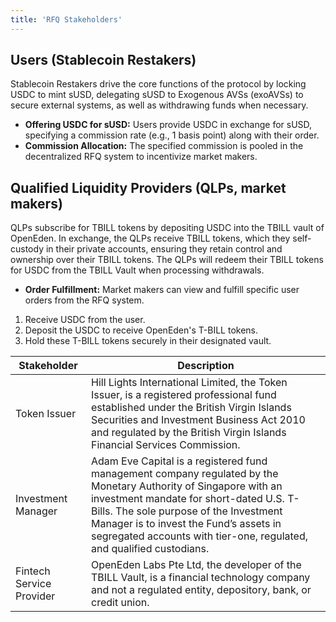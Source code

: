 ```yaml
---
title: 'RFQ Stakeholders'
---
```


## Users (Stablecoin Restakers) 
Stablecoin Restakers drive the core functions of the protocol by locking USDC to mint sUSD, delegating sUSD to Exogenous AVSs (exoAVSs) to secure external systems, as well as withdrawing funds when necessary.
 - **Offering USDC for sUSD:** Users provide USDC in exchange for sUSD, specifying a commission rate (e.g., 1 basis point) along with their order.
 - **Commission Allocation:** The specified commission is pooled in the decentralized RFQ system to incentivize market makers.

## Qualified Liquidity Providers (QLPs, market makers) 
QLPs subscribe for TBILL tokens by depositing USDC into the TBILL vault of OpenEden. In exchange, the QLPs receive TBILL tokens, which they self-custody in their private accounts, ensuring they retain control and ownership over their TBILL tokens. The QLPs will redeem their TBILL tokens for USDC from the TBILL Vault when processing withdrawals.
 - **Order Fulfillment:** Market makers can view and fulfill specific user orders from the RFQ system.
 1. Receive USDC from the user.
 2. Deposit the USDC to receive OpenEden's T-BILL tokens.
 3. Hold these T-BILL tokens securely in their designated vault.


| Stakeholder                           | Description                           |
| ------------------------------------- | ------------------------------------- |
| Token Issuer                          | Hill Lights International Limited, the Token Issuer, is a registered professional fund established under the British Virgin Islands Securities and Investment Business Act 2010 and regulated by the British Virgin Islands Financial Services Commission.   |
| Investment Manager                    | Adam Eve Capital is a registered fund management company regulated by the Monetary Authority of Singapore with an investment mandate for short-dated U.S. T-Bills. The sole purpose of the Investment Manager is to invest the Fund’s assets in segregated accounts with tier-one, regulated, and qualified custodians. |
| Fintech Service Provider              | OpenEden Labs Pte Ltd, the developer of the TBILL Vault, is a financial technology company and not a regulated entity, depository, bank, or credit union.   |



